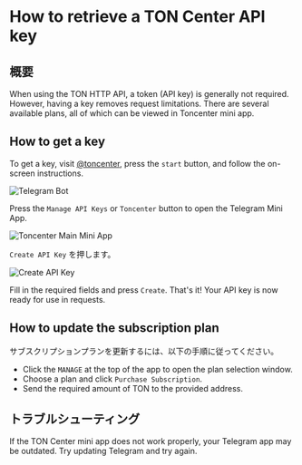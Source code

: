 
# How to retrieve a TON Center API key

## 概要

When using the TON HTTP API, a token (API key) is generally not required. However, having a key removes request limitations. There are several available plans, all of which can be viewed in Toncenter mini app.

## How to get a key

To get a key, visit [@toncenter](https://t.me/toncenter), press the `start` button, and follow the on-screen instructions.

![Telegram Bot](/img/registration-process/telegram-bot.png)

Press the `Manage API Keys` or `Toncenter` button to open the Telegram Mini App.

![Toncenter Main Mini App](/img/registration-process/toncenter-main-miniapp.png)

`Create API Key` を押します。

![Create API Key](/img/registration-process/create-api-key.png)

Fill in the required fields and press `Create`. That's it! Your API key is now ready for use in requests.

## How to update the subscription plan

サブスクリプションプランを更新するには、以下の手順に従ってください。

- Click the `MANAGE` at the top of the app to open the plan selection window.
- Choose a plan and click `Purchase Subscription`.
- Send the required amount of TON to the provided address.

## トラブルシューティング

If the TON Center mini app does not work properly, your Telegram app may be outdated. Try updating Telegram and try again.

<Feedback />
